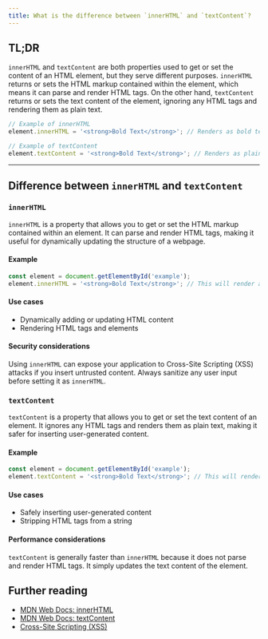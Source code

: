 ```yaml
---
title: What is the difference between `innerHTML` and `textContent`?
---
```


## TL;DR

`innerHTML` and `textContent` are both properties used to get or set the content of an HTML element, but they serve different purposes. `innerHTML` returns or sets the HTML markup contained within the element, which means it can parse and render HTML tags. On the other hand, `textContent` returns or sets the text content of the element, ignoring any HTML tags and rendering them as plain text.

```js
// Example of innerHTML
element.innerHTML = '<strong>Bold Text</strong>'; // Renders as bold text

// Example of textContent
element.textContent = '<strong>Bold Text</strong>'; // Renders as plain text: <strong>Bold Text</strong>
```

---

## Difference between `innerHTML` and `textContent`

### `innerHTML`

`innerHTML` is a property that allows you to get or set the HTML markup contained within an element. It can parse and render HTML tags, making it useful for dynamically updating the structure of a webpage.

#### Example

```js
const element = document.getElementById('example');
element.innerHTML = '<strong>Bold Text</strong>'; // This will render as bold text
```

#### Use cases

- Dynamically adding or updating HTML content
- Rendering HTML tags and elements

#### Security considerations

Using `innerHTML` can expose your application to Cross-Site Scripting (XSS) attacks if you insert untrusted content. Always sanitize any user input before setting it as `innerHTML`.

### `textContent`

`textContent` is a property that allows you to get or set the text content of an element. It ignores any HTML tags and renders them as plain text, making it safer for inserting user-generated content.

#### Example

```js
const element = document.getElementById('example');
element.textContent = '<strong>Bold Text</strong>'; // This will render as plain text: <strong>Bold Text</strong>
```

#### Use cases

- Safely inserting user-generated content
- Stripping HTML tags from a string

#### Performance considerations

`textContent` is generally faster than `innerHTML` because it does not parse and render HTML tags. It simply updates the text content of the element.

## Further reading

- [MDN Web Docs: innerHTML](https://developer.mozilla.org/en-US/docs/Web/API/Element/innerHTML)
- [MDN Web Docs: textContent](https://developer.mozilla.org/en-US/docs/Web/API/Node/textContent)
- [Cross-Site Scripting (XSS)](https://owasp.org/www-community/attacks/xss/)
